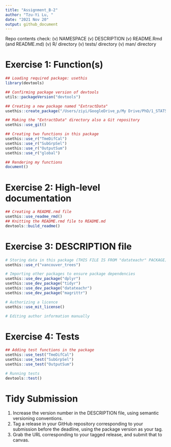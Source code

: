 ```yaml
---
title: "Assignment_B-2"
author: "Tzu-Yi Lu, "
date: "2021 Nov 20"
output: github_document
---
```


Repo contents check:
  (v) NAMESPACE
  (v) DESCRIPTION
  (v) README.Rmd (and README.md)
  (v) R/ directory
  (v) tests/ directory
  (v) man/ directory

# Exercise 1: Function(s)
```r
## Loading required package: usethis
library(devtools)

## Confirming package version of devtools
utils::packageVersion("devtools") 

## Creating a new package named "ExtractData"
usethis::create_package("/Users/ziyi/GoogleDrive_p/My Drive/PhD/1_STAT545/Assignments/functions-tzuyilu/Assignment_B-2/ExtractData")

## Making the "ExtractData" directory also a Git repository
usethis::use_git()

## Creating two functions in this package
usethis::use_r("TmeDifCal")
usethis::use_r("SubGrpSel")
usethis::use_r("OutputSum")
usethis::use_r("global")

## Rendering my functions
document()
```

# Exercise 2: High-level documentation
```r
## Creating a README.rmd file
usethis::use_readme_rmd()
## Knitting the README.rmd file to README.md
devtools::build_readme()
```

# Exercise 3: DESCRIPTION file
```r
# Storing data in this package (THIS FILE IS FROM "datateachr" PACKAGE)
usethis::use_r("vancouver_trees")

# Importing other packages to ensure package dependencies
usethis::use_dev_package("dplyr")
usethis::use_dev_package("tidyr")
usethis::use_dev_package("datateachr")
usethis::use_dev_package("magrittr")

# Authorizing a licence
usethis::use_mit_license()

# Editing author information manually

```

# Exercise 4: Tests
```r
## Adding test functions in the package
usethis::use_test("TmeDifCal")
usethis::use_test("SubGrpSel")
usethis::use_test("OutputSum")

# Running tests
devtools::test()
```


# Tidy Submission
1. Increase the version number in the DESCRIPTION file, using semantic versioning conventions. 
2. Tag a release in your GitHub repository corresponding to your submission before the deadline, using the package version as your tag.
3. Grab the URL corresponding to your tagged release, and submit that to canvas.